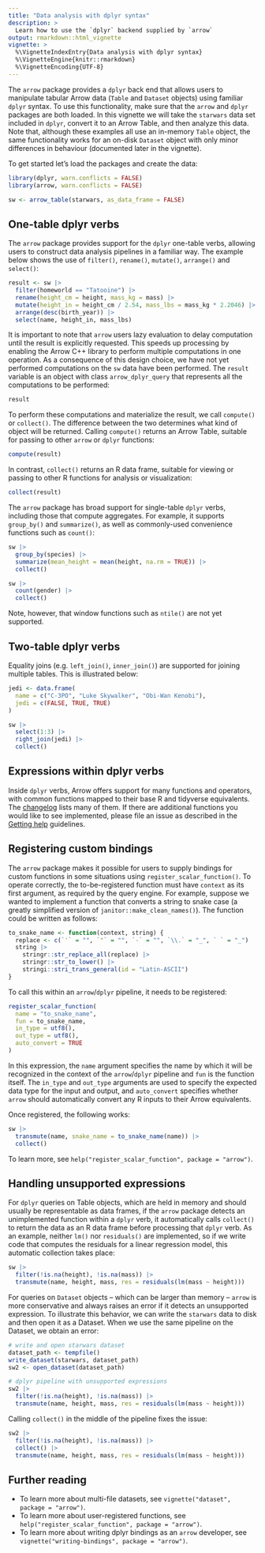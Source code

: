 ```yaml
---
title: "Data analysis with dplyr syntax"
description: >
  Learn how to use the `dplyr` backend supplied by `arrow` 
output: rmarkdown::html_vignette
vignette: >
  %\VignetteIndexEntry{Data analysis with dplyr syntax}
  %\VignetteEngine{knitr::rmarkdown}
  %\VignetteEncoding{UTF-8}
---
```


The `arrow` package provides a `dplyr` back end that allows users to manipulate tabular Arrow data (`Table` and `Dataset` objects) using familiar `dplyr` syntax. To use this functionality, make sure that the `arrow` and `dplyr` packages are both loaded. In this vignette we will take the `starwars` data set included in `dplyr`, convert it to an Arrow Table, and then analyze this data. Note that, although these examples all use an in-memory `Table` object, the same functionality works for an on-disk `Dataset` object with only minor differences in behaviour (documented later in the vignette).

To get started let's load the packages and create the data:

```r
library(dplyr, warn.conflicts = FALSE)
library(arrow, warn.conflicts = FALSE)

sw <- arrow_table(starwars, as_data_frame = FALSE)
```

## One-table dplyr verbs

The `arrow` package provides support for the `dplyr` one-table verbs, allowing users to construct data analysis pipelines in a familiar way. The example below shows the use of `filter()`, `rename()`, `mutate()`, `arrange()` and `select()`:

```r
result <- sw |>
  filter(homeworld == "Tatooine") |>
  rename(height_cm = height, mass_kg = mass) |>
  mutate(height_in = height_cm / 2.54, mass_lbs = mass_kg * 2.2046) |>
  arrange(desc(birth_year)) |>
  select(name, height_in, mass_lbs)
```

It is important to note that `arrow` users lazy evaluation to delay computation until the result is explicitly requested. This speeds up processing by enabling the Arrow C++ library to perform multiple computations in one operation. As a consequence of this design choice, we have not yet performed computations on the `sw` data have been performed. The `result` variable is an object with class `arrow_dplyr_query` that represents all the computations to be performed:

```r
result
```

To perform these computations and materialize the result, we call
`compute()` or `collect()`. The difference between the two determines what kind of object will be returned. Calling `compute()` returns an Arrow Table, suitable for passing to other `arrow` or `dplyr` functions:

```r
compute(result)
```

In contrast, `collect()` returns an R data frame, suitable for viewing or passing to other R functions for analysis or visualization:

```r
collect(result)
```

The `arrow` package has broad support for single-table `dplyr` verbs, including those that compute aggregates. For example, it supports `group_by()` and `summarize()`, as well as commonly-used convenience functions such as `count()`:

```r
sw |>
  group_by(species) |>
  summarize(mean_height = mean(height, na.rm = TRUE)) |>
  collect()

sw |> 
  count(gender) |>
  collect()
```

Note, however, that window functions such as `ntile()` are not yet supported. 

## Two-table dplyr verbs

Equality joins (e.g. `left_join()`, `inner_join()`) are supported for joining multiple tables. This is illustrated below:

```r
jedi <- data.frame(
  name = c("C-3PO", "Luke Skywalker", "Obi-Wan Kenobi"),
  jedi = c(FALSE, TRUE, TRUE)
)

sw |>
  select(1:3) |>
  right_join(jedi) |>
  collect()
```

## Expressions within dplyr verbs

Inside `dplyr` verbs, Arrow offers support for many functions and operators, with common functions mapped to their base R and tidyverse equivalents. The [changelog](https://arrow.apache.org/docs/r/news/index.html) lists many of them. If there are additional functions you would like to see implemented, please file an issue as described in the [Getting help](https://arrow.apache.org/docs/r/#getting-help) guidelines.

## Registering custom bindings

The `arrow` package makes it possible for users to supply bindings for custom functions in some situations using `register_scalar_function()`. To operate correctly, the to-be-registered function must have `context` as its first argument, as required by the query engine. For example, suppose we wanted to implement a function that converts a string to snake case (a greatly simplified version of `janitor::make_clean_names()`). The function could be written as follows:

```r
to_snake_name <- function(context, string) {
  replace <- c(`'` = "", `"` = "", `-` = "", `\\.` = "_", ` ` = "_")
  string |> 
    stringr::str_replace_all(replace) |>
    stringr::str_to_lower() |> 
    stringi::stri_trans_general(id = "Latin-ASCII")
}
```

To call this within an `arrow`/`dplyr` pipeline, it needs to be registered:

```r
register_scalar_function(
  name = "to_snake_name",
  fun = to_snake_name,
  in_type = utf8(),
  out_type = utf8(),
  auto_convert = TRUE
)
```

In this expression, the `name` argument specifies the name by which it will be recognized in the context of the `arrow`/`dplyr` pipeline and `fun` is the function itself. The `in_type` and `out_type` arguments are used to specify the expected data type for the input and output, and `auto_convert` specifies whether `arrow` should automatically convert any R inputs to their Arrow equivalents. 

Once registered, the following works:

```r
sw |> 
  transmute(name, snake_name = to_snake_name(name)) |>
  collect()
```

To learn more, see `help("register_scalar_function", package = "arrow")`. 

## Handling unsupported expressions

For `dplyr` queries on Table objects, which are held in memory and should
usually be representable as data frames, if the `arrow` package detects
an unimplemented function within a `dplyr` verb, it automatically calls
`collect()` to return the data as an R data frame before processing
that `dplyr` verb. As an example, neither `lm()` nor `residuals()` are 
implemented, so if we write code that computes the residuals for a
linear regression model, this automatic collection takes place:

```r
sw |> 
  filter(!is.na(height), !is.na(mass)) |> 
  transmute(name, height, mass, res = residuals(lm(mass ~ height)))
```

For queries on `Dataset` objects -- which can be larger
than memory -- `arrow` is more conservative and always raises an
error if it detects an unsupported expression. To illustrate this 
behavior, we can write the `starwars` data to disk and then open
it as a Dataset. When we use the same pipeline on the Dataset, 
we obtain an error:

```r
# write and open starwars dataset
dataset_path <- tempfile()
write_dataset(starwars, dataset_path)
sw2 <- open_dataset(dataset_path)

# dplyr pipeline with unsupported expressions
sw2 |> 
  filter(!is.na(height), !is.na(mass)) |> 
  transmute(name, height, mass, res = residuals(lm(mass ~ height)))
```

Calling `collect()` in the middle of the pipeline fixes the issue:

```r
sw2 |> 
  filter(!is.na(height), !is.na(mass)) |> 
  collect() |>
  transmute(name, height, mass, res = residuals(lm(mass ~ height)))
```

## Further reading

- To learn more about multi-file datasets, see `vignette("dataset", package = "arrow")`.
- To learn more about user-registered functions, see `help("register_scalar_function", package = "arrow")`.
- To learn more about writing dplyr bindings as an `arrow` developer, see `vignette("writing-bindings", package = "arrow")`.

